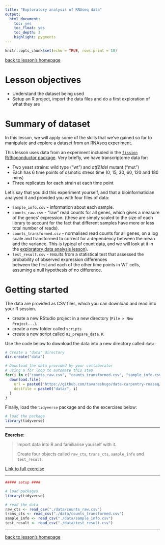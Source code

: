 ```yaml
---
title: "Exploratory analysis of RNAseq data"
output:
  html_document:
    toc: yes
    toc_float: yes
    toc_depth: 3
    highlight: pygments
---
```



```r
knitr::opts_chunk$set(echo = TRUE, rows.print = 10)
```

[back to lesson's homepage](https://tavareshugo.github.io/data-carpentry-rnaseq/)

# Lesson objectives

* Understand the dataset being used
* Setup an R project, import the data files and do a first exploration of what they are


# Summary of dataset

In this lesson, we will apply some of the skills that we've gained so far to manipulate 
and explore a dataset from an RNAseq experiment. 

This lesson uses data from an experiment included in the 
[`fission` R/Bioconductor package](https://bioconductor.org/packages/release/data/experiment/vignettes/fission/inst/doc/fission.html). 
Very briefly, we have transcriptome data for:

* Two yeast strains: wild type ("wt") and _atf21del_ mutant ("mut")
* Each has 6 time points of osmotic stress time (0, 15, 30, 60, 120 and 180 mins)
* Three replicates for each strain at each time point

Let's say that you did this experiment yourself, and that a bioinformatician 
analysed it and provided you with four files of data:

* `sample_info.csv` - information about each sample.
* `counts_raw.csv` - "raw" read counts for all genes, which gives a measure of the genes' expression. 
(these are simply scaled to the size of each library to account for the fact that 
different samples have more or less total number of reads).
* `counts_transformed.csv` - normalised read counts for all genes, on a log scale and transformed to correct 
for a dependency between the mean and the variance. This is typical of count data,
and we will look at it in the [exploratory data analysis lesson](02_rnaseq_exploratory.html)).
* `test_result.csv` - results from a statistical test that assessed the probability of observed expression differences  
between the first and each of the other time points in WT cells, assuming a null hypothesis of no difference.


# Getting started

The data are provided as CSV files, which you can download and read 
into your R session.

* create a new RStudio project in a new directory (`File > New Project...`). 
* create a new folder called `scripts` 
* create a new script called `01_prepare_data.R`.

Use the code below to download the data into a new directory called `data`:

```r
# Create a "data" directory
dir.create("data")

# Download the data provided by your collaborator
# using a for loop to automate this step
for(i in c("counts_raw.csv", "counts_transformed.csv", "sample_info.csv", "test_result.csv")){
  download.file(
    url = paste0("https://github.com/tavareshugo/data-carpentry-rnaseq/blob/master/data/", i, "?raw=true"),
    destfile = paste0("data/", i)
  )
}
```


Finally, load the `tidyverse` package and do the excercises below:

```r
# load the package
library(tidyverse)
```


----

**Exercise:**

> Import data into R and familiarise yourself with it.
>
> Create four objects called `raw_cts`, `trans_cts`, `sample_info` and `test_result`.

[Link to full exercise](00_exercises.html#11_import_data)

----

```r
##### setup ####

# load packages
library(tidyverse)

# read the data
raw_cts <- read_csv("./data/counts_raw.csv")
trans_cts <- read_csv("./data/counts_transformed.csv")
sample_info <- read_csv("./data/sample_info.csv")
test_result <- read_csv("./data/test_result.csv")
```


----

[back to lesson's homepage](https://tavareshugo.github.io/data-carpentry-rnaseq/)
